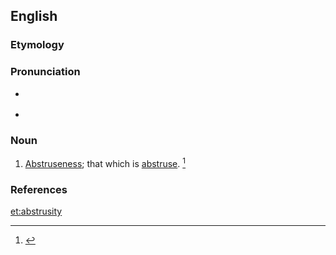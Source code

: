 ==English==

===Etymology===
{{suffix|abstruse|ity}}

===Pronunciation===
* {{a|RP}} {{IPA|/əbˈstɹuː.sə.ti/}}
* {{a|US}} {{IPA|/æbˈstɹu.sə.ti/|/əbˈstɹu.sə.ti/}}

===Noun===
{{en-noun|abstrusities}}

# {{context|archaic|lang=en}} [[abstruseness|Abstruseness]]; that which is [[abstruse]]. {{defdate|First attested in the mid 17<sup>th</sup> century.}}<ref name=SOED>{{R:SOED5|page=10}}</ref>

===References===
<references/>

[[et:abstrusity]]
